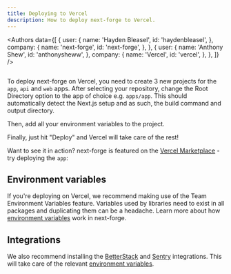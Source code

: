 ```yaml
---
title: Deploying to Vercel
description: How to deploy next-forge to Vercel.
---
```



<Authors
  data={[
    {
      user: {
        name: 'Hayden Bleasel',
        id: 'haydenbleasel',
      },
      company: {
        name: 'next-forge',
        id: 'next-forge',
      },
    },
    {
      user: {
        name: 'Anthony Shew',
        id: 'anthonysheww',
      },
      company: {
        name: 'Vercel',
        id: 'vercel',
      },
    },
  ]}
/>

<Frame>
  <img src="/images/deployment/vercel.png" alt="" />
</Frame>

To deploy next-forge on Vercel, you need to create 3 new projects for the `app`, `api` and `web` apps. After selecting your repository, change the Root Directory option to the app of choice e.g. `apps/app`. This should automatically detect the Next.js setup and as such, the build command and output directory.

Then, add all your environment variables to the project.

Finally, just hit "Deploy" and Vercel will take care of the rest!

Want to see it in action? next-forge is featured on the [Vercel Marketplace](https://vercel.com/templates/Next.js/next-forge) - try deploying the `app`:

<VercelButton />

## Environment variables

If you're deploying on Vercel, we recommend making use of the Team Environment Variables feature. Variables used by libraries need to exist in all packages and duplicating them can be a headache. Learn more about how [environment variables](/env) work in next-forge.

## Integrations

We also recommend installing the [BetterStack](https://vercel.com/integrations/betterstack) and [Sentry](https://vercel.com/integrations/sentry) integrations. This will take care of the relevant [environment variables](/env).
